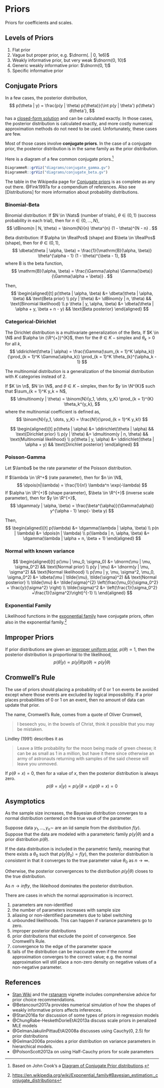 # Priors

Priors for coefficients and scales.

## Levels of Priors

1.  Flat prior
1.  Vague but proper prior, e.g. $\dnorm(. | 0, 1e6)$
1.  Weakly informative prior, but very weak $\dnorm(0, 10)$
1.  Generic weakly informative prior: $\dnorm(0, 1)$
1.  Specific informative prior

## Conjugate Priors

In a few cases, the posterior distribution,
$$
p(\theta | y) = \frac{p(y | \theta) p(\theta)}{\int p(y | \theta') p(\theta') d\theta'},
$$
has a [closed-form solution](https://en.wikipedia.org/wiki/Closed-form_expression) and can be calculated exactly.
In those cases, the posterior distribution is calculated exactly, and more costly numerical approximation methods do not need to be used.
Unfortunately, these cases are few.

Most of those cases involve **conjugate priors**.
In the case of a conjugate prior, the posterior distribution is in the same family as the prior distribution.

Here is a diagram of a few common conjugate priors.[^conjugate]

```r
DiagrammeR::grViz("diagrams/conjugate_gamma.gv")
DiagrammeR::grViz("diagrams/conjugate_beta.gv")
```

[^conjugate]: Based on John Cook's a [Diagram of Conjugate Prior distributions](https://www.johndcook.com/blog/conjugate_prior_diagram/).

The table in the Wikipedia page for [Conjugate priors](https://en.wikipedia.org/wiki/Conjugate_prior#cite_note-beta-interp-4) is as complete as any out there.
@Fink1997a for a compendium of references.
Also see [Distributions] for more information about probability distributions.

### Binomial-Beta

Binomial distribution: If $N \in \Nats$ (number of trials), $\theta \in (0, 1)$ (success probability in each trial),
then for $n \in \{0, \dots, N\}$,
$$
\dBinom(n | N, \theta) = \binom{N}{n} \theta^{n} (1 - \theta)^{N - n} .
$$

Beta distribution: If $\alpha \in \RealPos$ (shape) and $\beta \in \RealPos$ (shape), then for $\theta \in (0, 1)$,
$$
\dbeta(\theta | \alpha, \beta) = \frac{1}{\mathrm{B}(\alpha, \beta)} \theta^{\alpha - 1} (1 - \theta)^{\beta - 1},
$$
where $\mathrm{B}$ is the beta function,
$$
\mathrm{B}(\alpha, \beta) = \frac{\Gamma(\alpha) \Gamma(\beta)}{\Gamma(\alpha + \beta)} .
$$

Then,
$$
\begin{aligned}[t]
p(\theta | \alpha, \beta) &= \dbeta(\theta | \alpha, \beta) && \text{Beta prior} \\
p(y | \theta) &= \dBinom(y | n, \theta)  && \text{Binomial likelihood} \\
p \theta | y, \alpha, \beta) &= \dbeta(\theta | \alpha + y, \beta + n - y) && \text{Beta posterior}
\end{aligned}
$$

### Categorical-Dirichlet

The Dirichlet distribution is a multivariate generalization of the Beta,
If $K \in \N$ and $\alpha \in (\R^{+})^{K}$, then for the $\theta \in K-\text{simplex}$ and $\theta_k > 0$ for all $k$,
$$
\ddirichlet(\theta | \alpha) = \frac{\Gamma(\sum_{k = 1}^K \alpha_k)}{\prod_{k = 1}^K \Gamma(\alpha_k)} \prod_{k = 1}^K \theta_{k}^{\alpha_k - 1}
$$

The multinomial distribution is a generalization of the binomial distribution with $K$ categories instead of 2.

If $K \in \n$, $N \in \N$, and $\theta \in K-\text{simplex}$, then for $y \in \N^{K}$ such that $\sum_{k = 1}^K y_k = N$,
$$
\dmultinom(y | \theta) = \binom{N}{y_1, \dots, y_K} \prod_{k = 1}^{K} \theta_k^{y_k},
$$
where the multinomial coefficient is defined as,
$$
\binom{N}{y_1, \dots, y_K} = \frac{N!}{\prod_{k = 1}^K y_k!}
$$

$$
\begin{aligned}[t]
p(\theta | \alpha) &= \ddirichlet(\theta | \alpha) && \text{Dirichlet prior} \\
p(y | \theta) &= \dmultinom(y | n, \theta)  && \text{Multinomial likelihood} \\
p(\theta | y, \alpha) &= \ddirichlet(\theta | \alpha + y) && \text{Dirichlet posterior}
\end{aligned}
$$

### Poisson-Gamma

Let $\lamba$ be the rate parameter of the Poisson distribution.

If $\lambda \in \R^+$ (rate parameter), then for $n \in \N$,
$$
\dpois(n|\lambda) = \frac{1}{n!} \lambda^n \exp(-\lambda)
$$
If $\alpha \in \R^{+}$ (shape parameter), $\beta \in \R^{+}$ (inverse scale parameter), then for $y \in \R^{+}$,
$$
\dgamma(y | \alpha, \beta) = \frac{\beta^{\alpha}}{\Gamma(\alpha)} y^{\alpha - 1} \exp(- \beta y)
$$

Then,
$$
\begin{aligned}[t]
p(\lambda) &= \dgamma(\lambda | \alpha, \beta) \\
p(n | \lambda) &= \dpois(n | \lambda) \\
p(\lambda | n, \alpha, \beta) &= \dgamma(\lambda | \alpha + n, \beta + 1)
\end{aligned}
$$

### Normal with known variance

$$
\begin{aligned}[t]
p(\mu | \mu_0, \sigma_0) &= \dnorm(\mu | \mu, \sigma_0^2) && \text{Normal prior} \\
p(y | \mu) &= \dnorm(y | \mu, \sigma^2)  && \text{Normal likelihood} \\
p(\mu | y, \mu, \sigma^2, \mu_0, \sigma_0^2) &= \dbeta(\mu | \tilde{\mu}, \tilde{\sigma}^2) && \text{Normal posterior} \\
\tilde{\mu} &= \tilde{\sigma}^{2} \left(\frac{\mu_0}{\sigma_0^2} + \frac{y}{\sigma^2} \right) \\
\tilde{\sigma}^2 &= \left(\frac{1}{\sigma_0^2} +\frac{1}{\sigma^2}\right)^{-1} \\
\end{aligned}
$$

### Exponential Family

Likelihood functions in the [exponential family](https://en.wikipedia.org/wiki/Exponential_family) have conjugate priors, often also in the exponential family.[^expconj]

## Improper Priors

If prior distributions are given an [improper uniform prior](https://en.wikipedia.org/wiki/Prior_probability), $p(\theta) \propto 1$, then the posterior distribution is proportional to the likelihood,
$$
p(\theta | y) \propto p(y | \theta) p(\theta) \propto p(y | \theta)
$$

## Cromwell's Rule

The use of priors should placing a probability of 0 or 1 on events be avoided except where those events are excluded by logical impossibility.
If a prior places probabilities of 0 or 1 on an event, then no amount of data can update that prior.

The name, Cromwell's Rule, comes from a quote of Oliver Cromwell,

> I beseech you, in the bowels of Christ, think it possible that you may be mistaken.

Lindley (1991) describes it as

> Leave a little probability for the moon being made of green cheese; it can be as small as 1 in a million, but have it there since otherwise an army of astronauts returning with samples of the said cheese will leave you unmoved.

If $p(\theta = x) = 0$, then for a value of $x$, then the posterior distribution is always zero.
$$
p(\theta = x | y) \propto p(y | \theta = x) p(\theta = x) = 0
$$

## Asymptotics

As the sample size increases, the Bayesian distribution converges to a normal distribution centered on the true vaue of the parameter.

Suppose data $y_1, \dots, y_n \sim$ are an iid sample from the distribution $f(y)$.
Suppose that the data are modeled with a parameteric family $p(y | \theta)$ and a prior distribution $p(\theta)$.

If the data distribution is included in the parametric family, meaning that there exists a $\theta_0$ such that $p(y | \theta_0) = f(y)$, then the posterior distribution is *consistent* in that it converges to the true parameter value $\theta_0$ as $n \to \infty$.

Otherwise, the posterior convergences to the distribution $p(y | \theta)$ closes to the true distribution.

As $n \to infty$, the likleihood dominates the posterior distribution.

There are cases in which the normal approximation is incorrect.

1.  parameters are non-identified
1.  the number of parameters increases with sample size
1.  aliasing or non-identified parameters due to label switching
1.  unbounded likelihoods. This can happen if variance parameters go to zero.
1.  improper posterior distributions
1.  prior distributions that exclude the point of convergence. See Cromwell's Rule.
1.  convergence to the edge of the parameter space
1.  tails of the distribution can be inaccurate even if the normal approximation converges to the correct value; e.g. the normal approximation will still place a non-zero density on negative values of a non-negative parameter.

## References

-   [Stan Wiki](https://github.com/stan-dev/stan/wiki/Prior-Choice-Recommendations) and the [rstanarm](https://cran.r-project.org/web/packages/rstanarm/vignettes/priors.html) vignette includes comprehensive advice for prior choice recommendations.
-   @Betancourt2017a provides numerical simulation of how the shapes of weakly informative priors affects inferences.
-   @Stan2016a for discussion of some types of priors in regression models
-   @ChungRabe-HeskethDorieEtAl2013a discuss scale priors in penalized MLE models
-   @GelmanJakulinPittauEtAl2008a discusses using Cauchy(0, 2.5) for prior distributions
-   @Gelman2006a provides a prior distribution on variance parameters in hierarchical models.
-   @PolsonScott2012a on using Half-Cauchy priors for scale parameters

[^expconj]: <https://en.wikipedia.org/wiki/Exponential_family#Bayesian_estimation:_conjugate_distributions>
